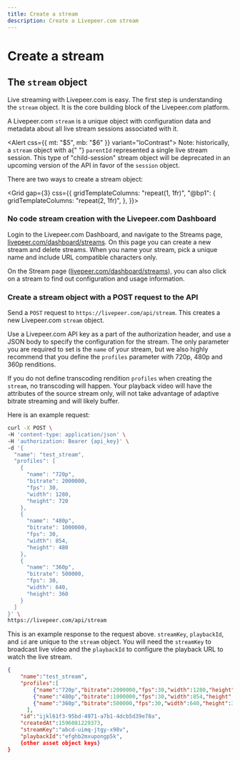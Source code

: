 ```yaml
---
title: Create a stream
description: Create a Livepeer.com stream
---
```


# Create a stream

## The `stream` object

Live streaming with Livepeer.com is easy. The first step is understanding the
`stream` object. It is the core building block of the Livepeer.com platform.

A Livepeer.com `stream` is a unique object with configuration data and metadata
about all live stream sessions associated with it.

<Alert css={{ mt: "$5", mb: "$6" }} variant="loContrast">
  <Text size="3" variant="gray">
    Note: historically, a <code>stream</code> object with a{" "}
    <code>parentId</code> represented a single live stream session. This type of
    "child-session" stream object will be deprecated in an upcoming version of
    the API in favor of the <code>session</code> object.
  </Text>
</Alert>

There are two ways to create a stream object:

<Grid
  gap={3}
  css={{
    gridTemplateColumns: "repeat(1, 1fr)",
    "@bp1": {
      gridTemplateColumns: "repeat(2, 1fr)",
    },
  }}>
  <Card
    href="/docs/guides/start-live-streaming/create-a-stream#no-code-stream-creation-with-the-livepeer-com-dashboard"
    title="No code stream creation in the Livepeer.com Dashboard"
    label="Jump to section"
  />
  <Card
    href="/docs/guides/start-live-streaming/create-a-stream#create-a-stream-object-with-a-post-request-to-the-api"
    title="Create a stream object with a POST request to the API"
    label="Jump to section"
  />
</Grid>

### No code stream creation with the Livepeer.com Dashboard

Login to the Livepeer.com Dashboard, and navigate to the Streams page,
[livepeer.com/dashboard/streams](https://livepeer.com/dashboard/streams). On
this page you can create a new stream and delete streams. When you name your
stream, pick a unique name and include URL compatible characters only.

On the Stream page
([livepeer.com/dashboard/streams](https://livepeer.com/dashboard/streams)), you
can also click on a stream to find out configuration and usage information.

### Create a stream object with a POST request to the API

Send a `POST` request to `https://livepeer.com/api/stream`. This creates a new
Livepeer.com `stream` object.

Use a Livepeer.com API key as a part of the authorization header, and use a JSON
body to specify the configuration for the stream. The only parameter you are
required to set is the `name` of your stream, but we also highly recommend that
you define the `profiles` parameter with 720p, 480p and 360p renditions.

If you do not define transcoding rendition `profiles` when creating the
`stream`, no transcoding will happen. Your playback video will have the
attributes of the source stream only, will not take advantage of adaptive
bitrate streaming and will likely buffer.

Here is an example request:

```bash
curl -X POST \
-H 'content-type: application/json' \
-H 'authorization: Bearer {api_key}' \
-d '{
  "name": "test_stream",
  "profiles": [
    {
      "name": "720p",
      "bitrate": 2000000,
      "fps": 30,
      "width": 1280,
      "height": 720
    },
    {
      "name": "480p",
      "bitrate": 1000000,
      "fps": 30,
      "width": 854,
      "height": 480
    },
    {
      "name": "360p",
      "bitrate": 500000,
      "fps": 30,
      "width": 640,
      "height": 360
    }
  ]
}' \
https://livepeer.com/api/stream
```

This is an example response to the request above. `streamKey`, `playbackId`, and
`id` are unique to the `stream` object. You will need the `streamKey` to
broadcast live video and the `playbackId` to configure the playback URL to watch
the live stream.

```json
{
    "name":"test_stream",
    "profiles":[
        {"name":"720p","bitrate":2000000,"fps":30,"width":1280,"height":720},
        {"name":"480p","bitrate":1000000,"fps":30,"width":854,"height":480},
        {"name":"360p","bitrate":500000,"fps":30,"width":640,"height":360},
      ],
    "id":"ijkl61f3-95bd-4971-a7b1-4dcb5d39e78a",
    "createdAt":1596081229373,
    "streamKey":"abcd-uimq-jtgy-x98v",
    "playbackId":"efghb2mxupongp5k",
    {other asset object keys}
}
```
